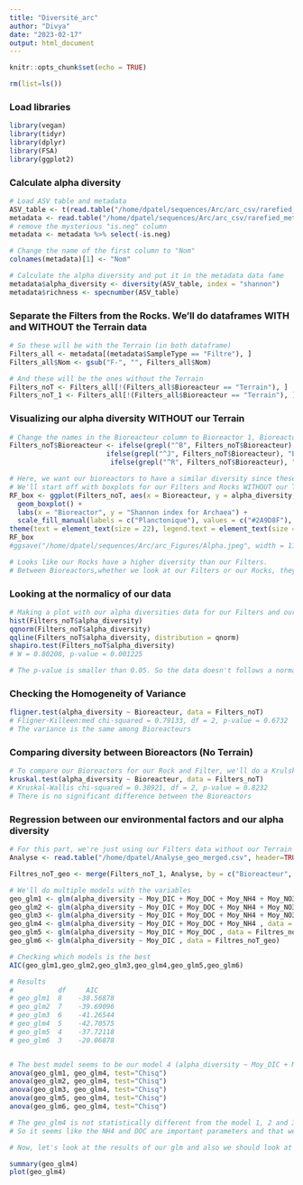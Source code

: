 ```yaml
---
title: "Diversité_arc"
author: "Divya"
date: "2023-02-17"
output: html_document
---
```


```r
knitr::opts_chunk$set(echo = TRUE)

rm(list=ls())
```


### Load libraries
```r
library(vegan)
library(tidyr)
library(dplyr)
library(FSA)
library(ggplot2)
```


### Calculate alpha diversity
```r
# Load ASV table and metadata
ASV_table <- t(read.table("/home/dpatel/sequences/Arc/arc_csv/rarefied_asv.csv", header = TRUE, row.names = 1, sep = ","))
metadata <- read.table("/home/dpatel/sequences/Arc/arc_csv/rarefied_meta.csv", header=TRUE, sep=",", row.names = NULL)
# remove the mysterious "is.neg" column
metadata <- metadata %>% select(-is.neg)

# Change the name of the first column to "Nom"
colnames(metadata)[1] <- "Nom"

# Calculate the alpha diversity and put it in the metadata data fame
metadata$alpha_diversity <- diversity(ASV_table, index = "shannon")
metadata$richness <- specnumber(ASV_table)

```


### Separate the Filters from the Rocks. We'll do dataframes WITH and WITHOUT the Terrain data 
```r
# So these will be with the Terrain (in both dataframe)
Filters_all <- metadata[(metadata$SampleType == "Filtre"), ]
Filters_all$Nom <- gsub("F-", "", Filters_all$Nom)

# And these will be the ones without the Terrain 
Filters_noT <- Filters_all[!(Filters_all$Bioreacteur == "Terrain"), ]
Filters_noT_1 <- Filters_all[!(Filters_all$Bioreacteur == "Terrain"), ]
```


### Visualizing our alpha diversity WITHOUT our Terrain
```r
# Change the names in the Bioreacteur column to Bioreactor 1, Bioreactor 2, Bioreactor 3 and Field
Filters_noT$Bioreacteur <- ifelse(grepl("^B", Filters_noT$Bioreacteur), "Bioreactor 1",
                        ifelse(grepl("^J", Filters_noT$Bioreacteur), "Bioreactor 2",
                         ifelse(grepl("^R", Filters_noT$Bioreacteur), "Bioreactor 3", "Field")))

# Here, we want our bioreactors to have a similar diversity since these are supposed to be triplicates. 
# We'll start off with boxplots for our Filters and Rocks WITHOUT our Terrain data
RF_box <- ggplot(Filters_noT, aes(x = Bioreacteur, y = alpha_diversity, fill = SampleType)) + 
  geom_boxplot() +
  labs(x = "Bioreactor", y = "Shannon index for Archaea") +
  scale_fill_manual(labels = c("Planctonique"), values = c("#2A9D8F"), name = "Community") +
theme(text = element_text(size = 22), legend.text = element_text(size = 18))
RF_box
#ggsave("/home/dpatel/sequences/Arc/arc_Figures/Alpha.jpeg", width = 11, height = 9, plot = last_plot())

# Looks like our Rocks have a higher diversity than our Filters.
# Between Bioreactors,whether we look at our Filters or our Rocks, they seem pretty similar.
```

### Looking at the normalicy of our data
```r
# Making a plot with our alpha diversities data for our Filters and our Rocks
hist(Filters_noT$alpha_diversity)
qqnorm(Filters_noT$alpha_diversity)
qqline(Filters_noT$alpha_diversity, distribution = qnorm)
shapiro.test(Filters_noT$alpha_diversity)
# W = 0.80208, p-value = 0.001225

# The p-value is smaller than 0.05. So the data doesn't follows a normal distribution.
```

### Checking the Homogeneity of Variance
```r
fligner.test(alpha_diversity ~ Bioreacteur, data = Filters_noT)
# Fligner-Killeen:med chi-squared = 0.79133, df = 2, p-value = 0.6732
# The variance is the same among Bioreacteurs
```


### Comparing diversity between Bioreactors (No Terrain)
```r
# To compare our Bioreactors for our Rock and Filter, we'll do a Krulskall Wallis test
kruskal.test(alpha_diversity ~ Bioreacteur, data = Filters_noT)
# Kruskal-Wallis chi-squared = 0.38921, df = 2, p-value = 0.8232
# There is no significant difference between the Bioreactors

```

### Regression between our environmental factors and our alpha diversity
```r
# For this part, we're just using our Filters data without our Terrain in it. I'll have to make another dataframe since I'm missing some data.
Analyse <- read.table("/home/dpatel/Analyse_geo_merged.csv", header=TRUE, sep=",", row.names = NULL)

Filtres_noT_geo <- merge(Filters_noT_1, Analyse, by = c("Bioreacteur", "Jour"), sort = TRUE)

# We'll do multiple models with the variables
geo_glm1 <- glm(alpha_diversity ~ Moy_DIC + Moy_DOC + Moy_NH4 + Moy_NO3 + Moy_NO2 + Moy_NOx, data = Filtres_noT_geo)
geo_glm2 <- glm(alpha_diversity ~ Moy_DIC + Moy_DOC + Moy_NH4 + Moy_NO3 + Moy_NO2 , data = Filtres_noT_geo)
geo_glm3 <- glm(alpha_diversity ~ Moy_DIC + Moy_DOC + Moy_NH4 + Moy_NO3 , data = Filtres_noT_geo)
geo_glm4 <- glm(alpha_diversity ~ Moy_DIC + Moy_DOC + Moy_NH4 , data = Filtres_noT_geo)
geo_glm5 <- glm(alpha_diversity ~ Moy_DIC + Moy_DOC , data = Filtres_noT_geo)
geo_glm6 <- glm(alpha_diversity ~ Moy_DIC , data = Filtres_noT_geo)

# Checking which models is the best
AIC(geo_glm1,geo_glm2,geo_glm3,geo_glm4,geo_glm5,geo_glm6)

# Results
#           df     AIC
# geo_glm1	8	 -38.56878		
# geo_glm2	7	 -39.69096		
# geo_glm3	6	 -41.26544		
# geo_glm4	5	 -42.70575		
# geo_glm5	4	 -37.72118		
# geo_glm6	3	 -20.06878	


# The best model seems to be our model 4 (alpha_diversity ~ Moy_DIC + Moy_DOC + Moy_NH4). Let's compare the model to the other ones.
anova(geo_glm1, geo_glm4, test="Chisq")
anova(geo_glm2, geo_glm4, test="Chisq")
anova(geo_glm3, geo_glm4, test="Chisq")
anova(geo_glm5, geo_glm4, test="Chisq")
anova(geo_glm6, geo_glm4, test="Chisq")

# The geo_glm4 is not statistically different from the model 1, 2 and 3, but is statistically different from the model 5 and 6.
# So it seems like the NH4 and DOC are important parameters and that we must keep them.

# Now, let's look at the results of our glm and also we should look at the Residuals

summary(geo_glm4)
plot(geo_glm4)


```




